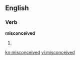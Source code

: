 ==English==

===Verb===
'''misconceived'''

# {{past of|[[misconceive]]}}

[[kn:misconceived]]
[[vi:misconceived]]